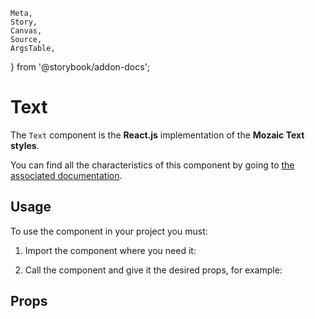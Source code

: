     Meta,
    Story,
    Canvas,
    Source,
    ArgsTable,
} from '@storybook/addon-docs';

<Meta title="Components/Text" component={Text} argTypes={argTypes}/>

# Text

The `Text` component is the **React.js** implementation of the **Mozaic Text styles**.

You can find all the characteristics of this component by going to [the associated documentation](https://mozaic.adeo.cloud/Foundations/Typography/BodyStyles/).

## Usage

To use the component in your project you must:

1. Import the component where you need it:

<Source
    language="javascript"
    code="import { Text } from 'bigfish-wms--mozaic-react';"
/>

2. Call the component and give it the desired props, for example:

<Canvas withSource="open">
    <Story story={Controls}/>
</Canvas>


## Props

<ArgsTable of={Text}/>
